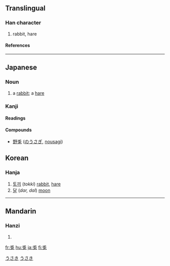 {{see|兔}}

==Translingual==
===Han character===
{{Han char|rn=10|rad=儿|as=05|sn=7|four=|canj=竹中日戈 (HLAI)}}
# rabbit, hare
====References====
{{Han ref|kx=0124.240|dkj=01359|dj=0264.040|hdz=10270.050|uh=514E|ud=20814}}
----
==Japanese==
===Noun===
[[Category:1000_Japanese_basic_words|うさき]]
{{ja-noun|k|hira=うさぎ|rom=usagi|hidx=うさき}}

#a [[rabbit]]; a [[hare]]
[[Category:ja:Mammals|うさき]]
===Kanji===
{{ja-kanji|grade=|rs=儿05}}
====Readings====
{{ja-readings|on=[[と]] (to)|kun=[[うさぎ]] (usagi)}}

====Compounds====
*[[野兎]] ([[のうさぎ]], [[nousagi]])

==Korean==
===Hanja===
{{ko-hanja|hangeul=토|rv=to|mr=t'o}}

# [[토끼]] (''tokki'') [[rabbit]], [[hare]]
# [[달]] (''dar, dal'') [[moon]]

----

==Mandarin==
===Hanzi===
{{cmn-hanzi|pin=[[tù]] (tu4)|wg=t'u<sup>4</sup>}}
# {{defn|Mandarin}}

[[fr:兎]]
[[hu:兎]]
[[ja:兎]]
[[fi:兎]]